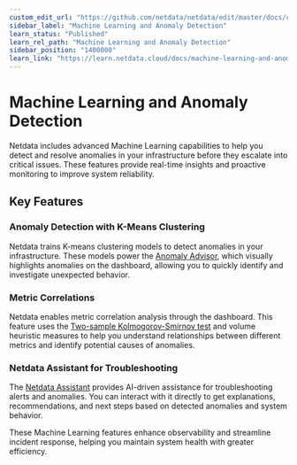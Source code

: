 ```yaml
---
custom_edit_url: "https://github.com/netdata/netdata/edit/master/docs/category-overview-pages/machine-learning-and-assisted-troubleshooting.md"
sidebar_label: "Machine Learning and Anomaly Detection"
learn_status: "Published"
learn_rel_path: "Machine Learning and Anomaly Detection"
sidebar_position: "1400000"
learn_link: "https://learn.netdata.cloud/docs/machine-learning-and-anomaly-detection"
---
```


# Machine Learning and Anomaly Detection

Netdata includes advanced Machine Learning capabilities to help you detect and resolve anomalies in your infrastructure before they escalate into critical issues. These features provide real-time insights and proactive monitoring to improve system reliability.

## Key Features

### Anomaly Detection with K-Means Clustering

Netdata trains K-means clustering models to detect anomalies in your infrastructure. These models power the [Anomaly Advisor](/docs/dashboards-and-charts/tabs/anomalies), which visually highlights anomalies on the dashboard, allowing you to quickly identify and investigate unexpected behavior.

### Metric Correlations

Netdata enables metric correlation analysis through the dashboard. This feature uses the [Two-sample Kolmogorov-Smirnov test](https://en.wikipedia.org/wiki/Kolmogorov%E2%80%93Smirnov_test#Two-sample_Kolmogorov%E2%80%93Smirnov_test) and volume heuristic measures to help you understand relationships between different metrics and identify potential causes of anomalies.

### Netdata Assistant for Troubleshooting

The [Netdata Assistant](/docs/machine-learning-and-anomaly-detection/ai-powered-troubleshooting-assistant) provides AI-driven assistance for troubleshooting alerts and anomalies. You can interact with it directly to get explanations, recommendations, and next steps based on detected anomalies and system behavior.

These Machine Learning features enhance observability and streamline incident response, helping you maintain system health with greater efficiency.
